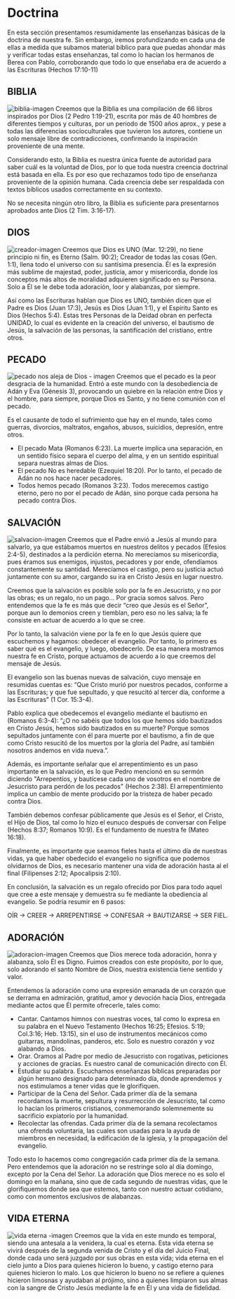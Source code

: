 # Doctrina

En esta sección presentamos resumidamente las enseñanzas básicas de la doctrina de nuestra fe. Sin embargo, iremos profundizando en cada una de ellas a medida que subamos material bíblico para que puedas ahondar más y verificar todas estas enseñanzas, tal como lo hacían los hermanos de Berea con Pablo, corroborando que todo lo que enseñaba era de acuerdo a las Escrituras (Hechos 17:10-11)

## BIBLIA
![biblia-imagen](/assets/img/biblia.png) Creemos que la Biblia es una compilación de 66 libros inspirados por Dios (2 Pedro 1:19-21), escrita por más de 40 hombres de diferentes tiempos y culturas, por un periodo de 1500 años aprox., y pese a todas las diferencias socioculturales que tuvieron los autores, contiene un solo mensaje libre de contradicciones, confirmando la inspiración proveniente de una mente.

Considerando esto, la Biblia es nuestra única fuente de autoridad para saber cuál es la voluntad de Dios, por lo que toda nuestra creencia doctrinal está basada en ella. Es por eso que rechazamos todo tipo de enseñanza proveniente de la opinión humana. Cada creencia debe ser respaldada con textos bíblicos usados correctamente en su contexto.

No se necesita ningún otro libro, la Biblia es suficiente para presentarnos aprobados ante Dios (2 Tim. 3:16-17).

## DIOS
![creador-imagen](/assets/img/creador.jpg) Creemos que Dios es UNO (Mar. 12:29), no tiene principio ni fin, es Eterno (Salm. 90:2); Creador de todas las cosas (Gen. 1:1), llena todo el universo con su santísima presencia. Él es la expresión más sublime de majestad, poder, justicia, amor y misericordia, donde los conceptos más altos de moralidad adquieren significado en su Persona. Solo a Él se le debe toda adoración, loor y alabanzas, por siempre.

Así como las Escrituras hablan que Dios es UNO, también dicen que el Padre es Dios (Juan 17:3), Jesús es Dios (Juan 1:1), y el Espíritu Santo es Dios (Hechos 5:4). Estas tres Personas de la Deidad obran en perfecta UNIDAD, lo cual es evidente en la creación del universo, el bautismo de Jesús, la salvación de las personas, la santificación del cristiano, entre otros.

## PECADO
![pecado nos aleja de Dios - imagen](/assets/img/pecado-nos-aleja-de-Dios.jpg) Creemos que el pecado es la peor desgracia de la humanidad. Entró a este mundo con la desobediencia de Adán y Eva (Génesis 3), provocando un quiebre en la relación entre Dios y el hombre, para siempre, porque Dios es Santo, y no tiene comunión con el pecado.

Es el causante de todo el sufrimiento que hay en el mundo, tales como guerras, divorcios, maltratos, engaños, abusos, suicidios, depresión, entre otros.

- El pecado Mata (Romanos 6:23). La muerte implica una separación, en un sentido físico separa el cuerpo del alma, y en un sentido espiritual separa nuestras almas de Dios.
- El pecado No es heredable (Ezequiel 18:20). Por lo tanto, el pecado de Adán no nos hace nacer pecadores.
- Todos hemos pecado (Romanos 3:23). Todos merecemos castigo eterno, pero no por el pecado de Adán, sino porque cada persona ha pecado contra Dios.

## SALVACIÓN
![salvacion-imagen](/assets/img/salvacion.jpg) Creemos que el Padre envió a Jesús al mundo para salvarlo, ya que estábamos muertos en nuestros delitos y pecados (Efesios 2:4-5), destinados a la perdición eterna. No merecíamos su misericordia, pues éramos sus enemigos, injustos, pecadores y por ende, ofendíamos constantemente su santidad. Merecíamos el castigo, pero su justicia actuó juntamente con su amor, cargando su ira en Cristo Jesús en lugar nuestro.

Creemos que la salvación es posible solo por la fe en Jesucristo, y no por las obras; es un regalo, no un pago… Por gracia somos salvos. Pero entendemos que la fe es más que decir “creo que Jesús es el Señor”, porque aun lo demonios creen y tiemblan, pero eso no les salva; la fe consiste en actuar de acuerdo a lo que se cree.

Por lo tanto, la salvación viene por la fe en lo que Jesús quiere que escuchemos y hagamos: obedecer el evangelio. Por tanto, lo primero es saber qué es el evangelio, y luego, obedecerlo. De esa manera mostramos nuestra fe en Cristo, porque actuamos de acuerdo a lo que creemos del mensaje de Jesús.

El evangelio son las buenas nuevas de salvación, cuyo mensaje en resumidas cuentas es: “Que Cristo murió por nuestros pecados, conforme a las Escrituras; y que fue sepultado, y que resucitó al tercer día, conforme a las Escrituras” (1 Cor. 15:3-4).

Pablo explica que obedecemos el evangelio mediante el bautismo en (Romanos 6:3-4): “¿O no sabéis que todos los que hemos sido bautizados en Cristo Jesús, hemos sido bautizados en su muerte? Porque somos sepultados juntamente con él para muerte por el bautismo, a fin de que como Cristo resucitó de los muertos por la gloria del Padre, así también nosotros andemos en vida nueva.”.

Además, es importante señalar que el arrepentimiento es un paso importante en la salvación, es lo que Pedro mencionó en su sermón diciendo "Arrepentíos, y bautícese cada uno de vosotros en el nombre de Jesucristo para perdón de los pecados" (Hechos 2:38). El arrepentimiento implica un cambio de mente producido por la tristeza de haber pecado contra Dios.

También debemos confesar públicamente que Jesús es el Señor, el Cristo, el Hijo de Dios, tal como lo hizo el eunuco después de conversar con Felipe (Hechos 8:37; Romanos 10:9). Es el fundamento de nuestra fe (Mateo 16:18).

Finalmente, es importante que seamos fieles hasta el último día de nuestras vidas, ya que haber obedecido el evangelio no significa que podemos olvidarnos de Dios, es necesario mantener una vida de adoración hasta al el final (Filipenses 2:12; Apocalipsis 2:10).


En conclusión, la salvación es un regalo ofrecido por Dios para todo aquel que cree a este mensaje y demuestra su fe mediante la obediencia al evangelio. Se podría resumir en 6 pasos:

OÍR -> CREER ->  ARREPENTIRSE -> CONFESAR -> BAUTIZARSE -> SER FIEL.

## ADORACIÓN
![adoracion-imagen](/assets/img/orar_2.jpg) Creemos que Dios merece toda adoración, honra y alabanza, solo Él es Digno. Fuimos creados con este propósito, por lo que, solo adorando el santo Nombre de Dios, nuestra existencia tiene sentido y valor.

Entendemos la adoración como una expresión emanada de un corazón que se derrama en admiración, gratitud, amor y devoción hacia Dios, entregada mediante actos que Él permite ofrecerle, tales como:

- Cantar. Cantamos himnos con nuestras voces, tal como lo expresa en su palabra en el Nuevo Testamento (Hechos 16:25; Efesios. 5:19; Col.3:16; Heb. 13:15), sin el uso de instrumentos mecánicos como guitarras, mandolinas, panderos, etc. Solo es nuestro corazón y voz alabando a Dios.
- Orar. Oramos al Padre por medio de Jesucristo con rogativas, peticiones y acciones de gracias. Es nuestro canal de comunicación directo con Él.
- Estudiar su palabra. Escuchamos enseñanzas bíblicas preparadas por algún hermano designado para determinado día, donde aprendemos y nos estimulamos a tener vidas que le glorifiquen.
- Participar de la Cena del Señor. Cada primer día de la semana recordamos la muerte, sepultura y resurrección de Jesucristo, tal como lo hacían los primeros cristianos, conmemorando solemnemente su sacrificio expiatorio por la humanidad.
- Recolectar las ofrendas. Cada primer día de la semana recolectamos una ofrenda voluntaria, las cuales son usadas para la ayuda de miembros en necesidad, la edificación de la iglesia, y la propagación del evangelio.

Todo esto lo hacemos como congregación cada primer día de la semana. Pero entendemos que la adoración no se restringe solo al día domingo, excepto por la Cena del Señor. La adoración que Dios merece no es solo el domingo en la mañana, sino que de cada segundo de nuestras vidas, que le glorifiquemos donde sea que estemos, tanto con nuestro actuar cotidiano, como con momentos exclusivos de alabanzas.

## VIDA ETERNA
![vida eterna -imagen](/assets/img/vida_eterna.jpg) Creemos que la vida en este mundo es temporal, siendo una antesala a la venidera, la cual es eterna. Esta vida eterna se vivirá después de la segunda venida de Cristo y el día del Juicio Final, donde cada uno será juzgado por sus obras en esta vida; vida eterna en el cielo junto a Dios para quienes hicieron lo bueno, y castigo eterno para quienes hicieron lo malo. Los que hicieron lo bueno no se refiere a quienes hicieron limosnas y ayudaban al prójimo, sino a quienes limpiaron sus almas con la sangre de Cristo Jesús mediante la fe en Él y una vida de fidelidad.